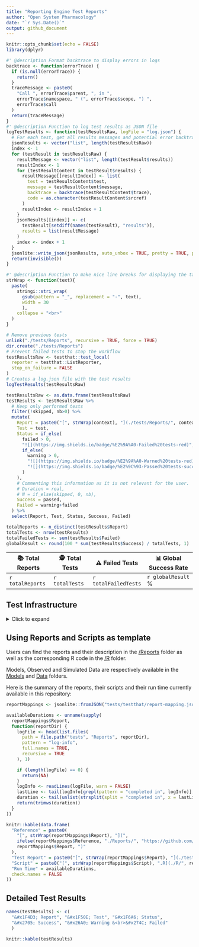 ```yaml
---
title: "Reporting Engine Test Reports"
author: "Open System Pharmacology"
date: "`r Sys.Date()`"
output: github_document
---
```


<!-- README.md is generated from README.Rmd. Please edit that file -->

```r
knitr::opts_chunk$set(echo = FALSE)
library(dplyr)
```

```r
#' @description Format backtrace to display errors in logs
backtrace <- function(errorTrace) {
  if (is.null(errorTrace)) {
    return()
  }
  traceMessage <- paste0(
    "Call ", errorTrace$parent, ", in ",
    errorTrace$namespace, " (", errorTrace$scope, ") ",
    errorTrace$call
  )
  return(traceMessage)
}
#' @description Function to log test results as JSON file
logTestResults <- function(testResultsRaw, logFile = "log.json") {
  # For each test, get all results messages and potential error backtraces
  jsonResults <- vector("list", length(testResultsRaw))
  index <- 1
  for (testResult in testResultsRaw) {
    resultMessage <- vector("list", length(testResult$results))
    resultIndex <- 1
    for (testResultContent in testResult$results) {
      resultMessage[[resultIndex]] <- list(
        test = testResultContent$test,
        message = testResultContent$message,
        backtrace = backtrace(testResultContent$trace),
        code = as.character(testResultContent$srcref)
      )
      resultIndex <- resultIndex + 1
    }
    jsonResults[[index]] <- c(
      testResult[setdiff(names(testResult), "results")],
      results = list(resultMessage)
    )
    index <- index + 1
  }
  jsonlite::write_json(jsonResults, auto_unbox = TRUE, pretty = TRUE, path = logFile)
  return(invisible())
}

#' @description Function to make nice line breaks for displaying the table
strWrap <- function(text){
  paste(
    stringi::stri_wrap(
      gsub(pattern = "_", replacement = "-", text), 
      width = 30
      ), 
    collapse = "<br>"
  )
}
```

<!-- 
Run testthat and get list of test results 
Note that "test_local" runs the scripts in ./R and then performs the tests
testResults includes a list per test script, which contains the following results
file, context, test, nb, failed, skipped, error, warning, user, system, real, passed, result

Turning the list to data.frame and extracting the relevant data will give a great overview of the test results
-->

```r
# Remove previous tests
unlink("./tests/Reports", recursive = TRUE, force = TRUE)
dir.create("./tests/Reports")
# Prevent failed tests to stop the workflow
testResultsRaw <- testthat::test_local(
  reporter = testthat::ListReporter,
  stop_on_failure = FALSE
)
# Creates a log.json file with the test results
logTestResults(testResultsRaw)

testResultsRaw <- as.data.frame(testResultsRaw)
testResults <- testResultsRaw %>%
  # Keep only performed tests
  filter(!skipped, nb>0) %>%
  mutate(
    Report = paste0("[", strWrap(context), "](./tests/Reports/", context, ")"),
    Test = test,
    Status = if_else(
      failed > 0,
      "![](https://img.shields.io/badge/%E2%9A%A0-Failed%20tests-red)",
      if_else(
        warning > 0,
        "![](https://img.shields.io/badge/%E2%9A%A0-Warned%20tests-red)",
        "![](https://img.shields.io/badge/%E2%9C%93-Passed%20tests-success)"
      )
    ),
    # Commenting this information as it is not relevant for the user. 
    # Duration = real,
    # N = if_else(skipped, 0, nb),
    Success = passed,
    Failed = warning+failed
  ) %>%
  select(Report, Test, Status, Success, Failed)

totalReports <- n_distinct(testResults$Report)
totalTests <- nrow(testResults)
totalFailedTests <- sum(testResults$Failed)
globalResult <- round(100 * sum(testResults$Success) / totalTests, 1)
```


| &#x1F4DA; Total Reports | &#x1F575; Total Tests | &#x26A0; Failed Tests | &#x1F4CA; Global Success Rate |
|-------------------------|-----------------------|--------------|-------------------------------|
| `r totalReports` | `r totalTests` | `r totalFailedTests` | `r globalResult` % |


## Test Infrastructure

<details><summary>Click to expand</summary>

```r
sessionInfo()
```

</details>

## Using Reports and Scripts as template

Users can find the reports and their description in the [/Reports](./Reports) folder as well as the corresponding R code in the [/R](./R) folder.

Models, Observed and Simulated Data are respectively available in the [Models](./Models) and [Data](./Data) folders.

Here is the summary of the reports, their scripts and their run time currently available in this repository:

```r
reportMappings <- jsonlite::fromJSON("tests/testthat/report-mapping.json", simplifyVector = TRUE)

availableDurations <- unname(sapply(
  reportMappings$Report,
  function(reportDir) {
    logFile <- head(list.files(
      path = file.path("tests", "Reports", reportDir),
      pattern = "log-info",
      full.names = TRUE,
      recursive = TRUE
    ), 1)

    if (length(logFile) == 0) {
      return(NA)
    }
    logInfo <- readLines(logFile, warn = FALSE)
    lastLine <- tail(logInfo[grepl(pattern = "completed in", logInfo)], 1)
    duration <- tail(unlist(strsplit(split = "completed in", x = lastLine)), 1)
    return(trimws(duration))
  }
))

knitr::kable(data.frame(
  "Reference" = paste0(
    "[", strWrap(reportMappings$Report), "](",
    ifelse(reportMappings$Reference, "./Reports/", "https://github.com/Open-Systems-Pharmacology/"),
    reportMappings$Report, ")"
  ),
  "Test Report" = paste0("[", strWrap(reportMappings$Report), "](./tests/Reports/", reportMappings$Report, "/Report.md)"),
  "Script" = paste0("[", strWrap(reportMappings$Script), ".R](./R/", reportMappings$Script, ".R)"),
  "Run Time" = availableDurations,
  check.names = FALSE
))
```

## Detailed Test Results

```r
names(testResults) <- c(
  "&#x1F4D3; Report", "&#x1F50E; Test", "&#x1F6A6; Status", 
  "&#x2705; Success", "&#x26A0; Warning &<br>&#x274C; Failed"
  )

knitr::kable(testResults)
```
